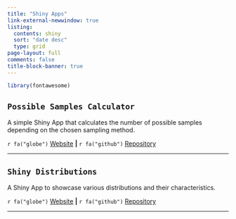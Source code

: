```yaml
---
title: "Shiny Apps"
link-external-newwindow: true
listing:
  contents: shiny
  sort: "date desc"
  type: grid
page-layout: full
comments: false
title-block-banner: true
---
```


```r
library(fontawesome)
```

## `Possible Samples Calculator`

A simple Shiny App that calculates the number of possible samples depending on the chosen sampling method. 


`r fa("globe") ` <a href="https://stesiam.shinyapps.io/PossibleSamplesApp/" target="_blank">Website</a> **|**
`r fa("github")  ` <a href="https://github.com/stesiam/PossibleSamplesApp" target="_blank">Repository</a>

<hr>

## `Shiny Distributions`

A Shiny App to showcase various distributions and their characteristics.


`r fa("globe") ` <a href="https://stesiam.shinyapps.io/Shiny-Distributions/" target="_blank">Website</a> **|**
`r fa("github")  ` <a href="https://github.com/stesiam/Shiny-Distributions" target="_blank">Repository</a>

<hr>

